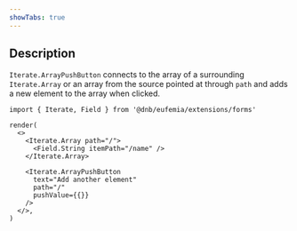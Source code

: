 ```yaml
---
showTabs: true
---
```


## Description

`Iterate.ArrayPushButton` connects to the array of a surrounding `Iterate.Array` or an array from the source pointed at through `path` and adds a new element to the array when clicked.

```tsx
import { Iterate, Field } from '@dnb/eufemia/extensions/forms'

render(
  <>
    <Iterate.Array path="/">
      <Field.String itemPath="/name" />
    </Iterate.Array>

    <Iterate.ArrayPushButton
      text="Add another element"
      path="/"
      pushValue={{}}
    />
  </>,
)
```
